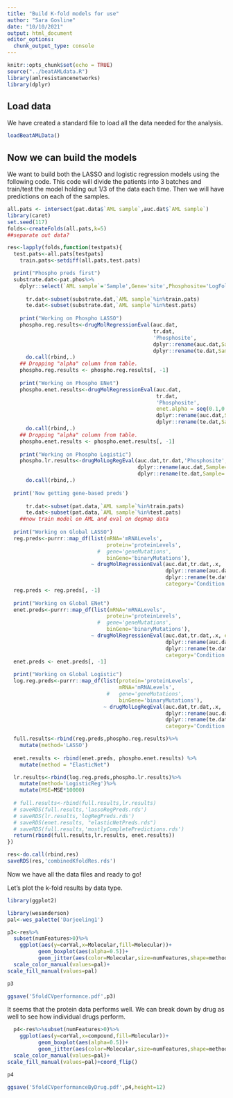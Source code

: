 ```yaml
---
title: "Build K-fold models for use"
author: "Sara Gosline"
date: "10/10/2021"
output: html_document
editor_options: 
  chunk_output_type: console
---
```


```r
knitr::opts_chunk$set(echo = TRUE)
source("../beatAMLdata.R")
library(amlresistancenetworks)
library(dplyr)
```

## Load data
We have created a standard file to load all the data needed for the analysis.

```r
loadBeatAMLData()
```

## Now we can build the models

We want to build both the LASSO and logistic regression models using the following code. This code will divide the patients into 3 batches and train/test the model holding out 1/3 of the data each time. Then we will have predictions on each of the samples. 

```r

all.pats <- intersect(pat.data$`AML sample`,auc.dat$`AML sample`)
library(caret)
set.seed(117)
folds<-createFolds(all.pats,k=5)
##separate out data?

res<-lapply(folds,function(testpats){
  test.pats<-all.pats[testpats]
    train.pats<-setdiff(all.pats,test.pats)

  print("Phospho preds first")
  substrate.dat<-pat.phos%>%
    dplyr::select(`AML sample`='Sample',Gene='site',Phosphosite='LogFoldChange')
  
      tr.dat<-subset(substrate.dat,`AML sample`%in%train.pats)
      te.dat<-subset(substrate.dat,`AML sample`%in%test.pats)
      
    print("Working on Phospho LASSO")
    phospho.reg.results<-drugMolRegressionEval(auc.dat,
                                               tr.dat,
                                               'Phosphosite',
                                               dplyr::rename(auc.dat,Sample='AML sample'),
                                               dplyr::rename(te.dat,Sample='AML sample'))%>%
      do.call(rbind,.)
    ## Dropping "alpha" column from table.
    phospho.reg.results <- phospho.reg.results[, -1]
    
    print("Working on Phospho ENet")
    phospho.enet.results<-drugMolRegressionEval(auc.dat,
                                                tr.dat,
                                                'Phosphosite',
                                                enet.alpha = seq(0.1,0.9,0.1),
                                                dplyr::rename(auc.dat,Sample='AML sample'),
                                                dplyr::rename(te.dat,Sample='AML sample'))%>%
      do.call(rbind,.)
    ## Dropping "alpha" column from table.
    phospho.enet.results <- phospho.enet.results[, -1]
      
    print("Working on Phospho Logistic")
    phospho.lr.results<-drugMolLogRegEval(auc.dat,tr.dat,'Phosphosite',
                                          dplyr::rename(auc.dat,Sample='AML sample'),
                                          dplyr::rename(te.dat,Sample='AML sample'))%>%
      do.call(rbind,.)
  
  print('Now getting gene-based preds')
  
      tr.dat<-subset(pat.data,`AML sample`%in%train.pats)
      te.dat<-subset(pat.data,`AML sample`%in%test.pats)
    ##now train model on AML and eval on depmap data
      
  print("Working on Global LASSO")
  reg.preds<-purrr::map_df(list(mRNA='mRNALevels',
                                protein='proteinLevels',
                             #  gene='geneMutations',
                                binGene='binaryMutations'),
                           ~ drugMolRegressionEval(auc.dat,tr.dat,.x,
                                                   dplyr::rename(auc.dat,Sample='AML sample'),
                                                   dplyr::rename(te.dat,Sample='AML sample'),
                                                   category='Condition'))
  reg.preds <- reg.preds[, -1]
  
  print("Working on Global ENet")
  enet.preds<-purrr::map_df(list(mRNA='mRNALevels',
                                protein='proteinLevels',
                             #  gene='geneMutations',
                                binGene='binaryMutations'),
                           ~ drugMolRegressionEval(auc.dat,tr.dat,.x, enet.alpha = seq(0.1,0.9,0.1),
                                                   dplyr::rename(auc.dat,Sample='AML sample'),
                                                   dplyr::rename(te.dat,Sample='AML sample'),
                                                   category='Condition'))
  enet.preds <- enet.preds[, -1]
  
  print("Working on Global Logistic")
  log.reg.preds<-purrr::map_df(list(protein='proteinLevels',
                                    mRNA='mRNALevels',
                                #   gene='geneMutations',
                                    binGene='binaryMutations'),
                               ~ drugMolLogRegEval(auc.dat,tr.dat,.x,
                                                   dplyr::rename(auc.dat,Sample='AML sample'),
                                                   dplyr::rename(te.dat,Sample='AML sample'),
                                                   category='Condition'))

  full.results<-rbind(reg.preds,phospho.reg.results)%>%
    mutate(method='LASSO')
  
  enet.results <- rbind(enet.preds, phospho.enet.results) %>%
    mutate(method = "ElasticNet")

  lr.results<-rbind(log.reg.preds,phospho.lr.results)%>%
    mutate(method='LogisticReg')%>%
    mutate(MSE=MSE*10000)
  
  # full.results<-rbind(full.results,lr.results)
  # saveRDS(full.results,'lassoRegPreds.rds')
  # saveRDS(lr.results,'logRegPreds.rds')
  # saveRDS(enet.results, "elasticNetPreds.rds")
  # saveRDS(full.results,'mostlyCompletePredictions.rds')
  return(rbind(full.results,lr.results, enet.results))
})

res<-do.call(rbind,res)
saveRDS(res,'combinedKfoldRes.rds')
```

Now we have all the data files and ready to go!

Let's plot the k-fold results by data type. 
```r
library(ggplot2)

library(wesanderson)
pal<-wes_palette('Darjeeling1')

p3<-res%>%
  subset(numFeatures>0)%>%
    ggplot(aes(y=corVal,x=Molecular,fill=Molecular))+
          geom_boxplot(aes(alpha=0.5))+
          geom_jitter(aes(color=Molecular,size=numFeatures,shape=method))+
  scale_color_manual(values=pal)+
scale_fill_manual(values=pal)

p3

ggsave('5foldCVperformance.pdf',p3)

```

It seems that the protein data performs well. We can break down by drug as well to see how individual drugs perform.

```r

  p4<-res%>%subset(numFeatures>0)%>%
    ggplot(aes(y=corVal,x=compound,fill=Molecular))+
          geom_boxplot(aes(alpha=0.5))+
          geom_jitter(aes(color=Molecular,size=numFeatures,shape=method))+
  scale_color_manual(values=pal)+
scale_fill_manual(values=pal)+coord_flip()

p4

ggsave('5foldCVperformanceByDrug.pdf',p4,height=12)
```